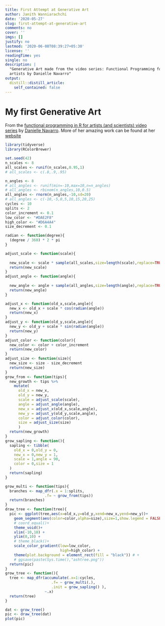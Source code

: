 ```yaml
---
title: First Attempt at Generative Art
author: Janith Wanniarachchi
date: '2020-05-27'
slug: first-attempt-at-generative-art
comments: no
cover: ''
imgs: []
justify: no
lastmod: '2020-06-08T08:39:27+05:30'
license: ''
readingTime: yes
single: no
description: |
  "Generative Art made from the video series: Functional Programming for 
  artists by Danielle Navarro"
output:
  distill::distill_article:
    self_contained: false
---
```


# My first Generative Art

From the [functional programming in R for artists (and scientists) video series](https://www.youtube.com/playlist?list=PLRPB0ZzEYegPHHji3tBw2U4yp-DxMrUkB) by [Danielle Navarro](https://www.youtube.com/channel/UCfNGzUFfsy_3udMY8UyaqBA). More of her amazing work can be found at her [website](https://art.djnavarro.net/)

```r
library(tidyverse)
library(RColorBrewer)

set.seed(42)
n_scales <- 8
all_scales <- runif(n_scales,0.95,1)
# all_scales <- c(.8,.9,.95)

n_angles <- 8
# all_angles <- runif(min=-10,max=10,n=n_angles) 
# all_angles <- rbinom(n_angles,10,0.5)
all_angles <- rnorm(n_angles,-10,sd=20)
# all_angles <- c(-10,-5,0,5,10,15,20,25)
cycles <- 10
splits <- 2
color_increment <- 0.1
low_color <- "#DAE2F8"
high_color <- "#D6A4A4"
size_decrement <- 0.1

radian <- function(degree){
  (degree / 360) * 2 * pi  
}

adjust_scale <- function(scale){
  
  new_scale <- scale * sample(all_scales,size=length(scale),replace=TRUE)
  return(new_scale)
}
adjust_angle <- function(angle){
  
  new_angle <- angle + sample(all_angles,size=length(angle),replace=TRUE)
  return(new_angle) 
}

adjust_x <- function(old_x,scale,angle){
  new_x <- old_x + scale * cos(radian(angle))
  return(new_x)
}
adjust_y <- function(old_y,scale,angle){
  new_y <- old_y + scale * sin(radian(angle))
  return(new_y)
}
adjust_color <- function(color){
  new_color <- color + color_increment
  return(new_color)
}
adjust_size <- function(size){
  new_size <- size - size_decrement
  return(new_size)
}
grow_from <- function(tips){
  new_growth <- tips %>% 
    mutate(
      old_x = new_x,
      old_y = new_y,
      scale = adjust_scale(scale),
      angle = adjust_angle(angle),
      new_x = adjust_x(old_x,scale,angle),
      new_y = adjust_y(old_y,scale,angle),
      color = adjust_color(color),
      size = adjust_size(size)
      )
  return(new_growth)
}
grow_sapling <- function(){
  sapling <- tibble(
    old_x = 0,old_y = 0,
    new_x = 0,new_y = 1,
    scale = 1,angle = 90,
    color = 0,size = 1
  )
  return(sapling)
}

grow_multi <- function(tips){
  branches <- map_dfr(.x = 1:splits,
                  .f= ~ grow_from(tips))
  return(branches)
}
draw_tree <- function(tree){
  pic <- ggplot(tree,aes(x=old_x,y=old_y,xend=new_x,yend=new_y))+
    geom_segment(aes(color=color,alpha=size),size=1,show.legend = FALSE)+
    # coord_equal()+
    theme_void()+
    xlim(-10,10) + 
    ylim(0,10) + 
    # theme_black()+
    scale_color_gradient(low=low_color,
                         high=high_color) +
    theme(plot.background = element_rect(fill = "black")) # +
    # ggsave(paste(Sys.time(),"ashtree.png"))
  return(pic)
}
grow_tree <- function(){
  tree <- map_dfr(accumulate(.x=1:cycles,
                     .f= ~ grow_multi(.),
                     .init = grow_sapling() ),
                  ~.x)
  return(tree)
}

dat <- grow_tree()
pic <- draw_tree(dat)
plot(pic)

```


